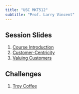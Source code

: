 ```yaml
---
title: "USC MKT512"
subtitle: "Prof. Larry Vincent"
---
```


## Session Slides

1.  [Course Introduction](https://snazzy-biscochitos-3a6d26.netlify.app){target="\_blank"}
2.  [Customer-Centricity](https://clever-kitten-15d71a.netlify.app){target="\_blank"}
3.  [Valuing Customers](https://lucky-tartufo-772afe.netlify.app){target="\_blank"}

## Challenges

1. [Troy Coffee](https://exquisite-cupcake-f36fd7.netlify.app/){target="\_blank"}